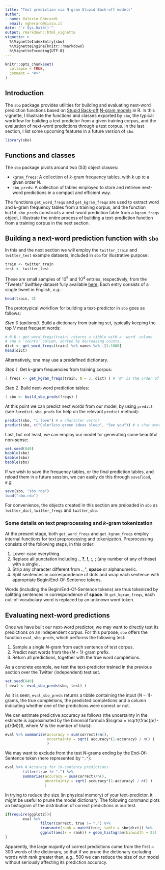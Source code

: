 ```yaml
---
title: "Text prediction via N-gram Stupid Back-off models"
author: 
- name: Valerio Gherardi
  email: vgherard@sissa.it
date: "`r Sys.Date()`"
output: rmarkdown::html_vignette
vignette: >
  %\VignetteIndexEntry{sbo}
  %\VignetteEngine{knitr::rmarkdown}
  %\VignetteEncoding{UTF-8}
---
```


```r
knitr::opts_chunk$set(
  collapse = TRUE,
  comment = "#>"
)
```

## Introduction

The `sbo` package provides utilities for building and evaluating next-word prediction functions based on [Stupid Back-off](https://www.aclweb.org/anthology/D07-1090.pdf) [N-gram models](https://en.wikipedia.org/wiki/N-gram) in R. In this vignette, I illustrate the functions and classes exported by `sbo`, the typical workflow for building a text predictor from a given training corpus, and the evaluation of next-word predictions through a test corpus. In the last section, I list some upcoming features in a future version of `sbo`.

```r
library(sbo)
```

## Functions and classes

The `sbo` package pivots around two (S3) object classes: 

* `kgram_freqs`: A collection of $k$-gram frequency tables, with $k$ up to a given order $N$. 
* `sbo_preds`: A collection of tables employed to store and retrieve next-word predictions in a compact and efficient way.

The functions `get_word_freqs` and `get_kgram_freqs` are used to extract word and $k$-gram frequency tables from a training corpus, and the function `build_sbo_preds` constructs a next-word prediction table from a `kgram_freqs` object. I illustrate the entire process of building a text-prediction function from a training corpus in the next section.

## Building a next-word prediction function with `sbo`

In this and the next section we will employ the `twitter_train` and `twitter_test` example datasets, included in `sbo` for illustrative purpose:

```r
train <- twitter_train
test <- twitter_test
```

These are small samples of $10^5$ and $10^4$ entries, respectively, from the "Tweets" Swiftkey dataset fully available [here](https://www.kaggle.com/crmercado/tweets-blogs-news-swiftkey-dataset-4million). Each entry consists of a single tweet in English, *e.g.*:

```r
head(train, 3)
```

The prototypical workflow for building a text-predictor in `sbo` goes as follows:

*Step 0 (optional)*. Build a dictionary from training set, typically keeping the top $V$ most frequent words: 
```r
# N.B.: get_word_freqs(train) returns a tibble with a 'word' column 
# and a 'counts' column, sorted by decreasing counts.
dict <- get_word_freqs(train) %>% names %>% .[1:1000]
head(dict)
```
Alternatively, one may use a predefined dictionary. 

*Step 1*. Get $k$-gram frequencies from training corpus:
```r
( freqs <- get_kgram_freqs(train, N = 3, dict) ) # 'N' is the order of n-grams
```

*Step 2*. Build next-word prediction tables:
```r
( sbo <- build_sbo_preds(freqs) )
```

At this point we can predict next words from our model, by using `predict` (see `?predict.sbo_preds` for help on the relevant `predict` method):

```r
predict(sbo, "i love") # a character vector
predict(sbo, c("Colorless green ideas sleep", "See you")) # a char matrix
```

Last, but not least, we can employ our model for generating some beautiful non-sense:

```r
set.seed(840)
babble(sbo)
babble(sbo)
babble(sbo)
```

If we wish to save the frequency tables, or the final prediction tables, and reload them in a future session, we can easily do this through `save`/`load`, *e.g.*

```r
save(sbo, "sbo.rda")
load("sbo.rda")
```

For convenience, the objects created in this section are preloaded in `sbo` as `twitter_dict`, `twitter_freqs` and `twitter_sbo`.

### Some details on text preprocessing and $k$-gram tokenization
At the present stage, both `get_word_freqs` and `get_kgram_freqs` employ internal functions for text preprocessing and tokenization. Preprocessing consists of the following steps, in this order:

1. Lower-case everything.
1. Replace all punctation including **.**, **?**, **!**, **:**, **;** (any number of any of these) with a single **.**.
1. Strip any character different from **.**, **'**, **space** or alphanumeric.
1. Split sentences in correspondence of dots and wrap each sentence with appropriate Begin/End-Of-Sentence tokens.

Words (including the Begin/End-Of-Sentence tokens) are thus tokenized by splitting sentences in correspondence of **space**. In `get_kgram_freqs`, each out-of-vocabulary word is replaced by an unknown word token.

## Evaluating next-word predictions

Once we have built our next-word predictor, we may want to directly test its predictions on an independent corpus. For this purpose, `sbo` offers the function `eval_sbo_preds`, which performs the following test:

1. Sample a single $N$-gram from each sentence of test corpus.
1. Predict next words from the $(N-1)$-gram prefix.
1. Return all predictions, together with the true word completions.

As a concrete example, we test the text-predictor trained in the previous section over the Twitter (independent) test set.

```r
set.seed(840)
( eval <- eval_sbo_preds(sbo, test) )
```

As it is seen, `eval_sbo_preds` returns a tibble containing the input $(N-1)$-grams, the true completions, the predicted completions and a column indicating whether one of the predictions were correct or not.

We can estimate predictive accuracy as follows (the uncertainty in the estimate is approximated by the binomial formula $\sigma = \sqrt{\frac{p(1-p)}{M}}$, where $M$ is the number of trials):

```r
eval %>% summarise(accuracy = sum(correct)/n(), 
                   uncertainty = sqrt( accuracy*(1-accuracy) / n() )
                   )
```

We may want to exclude from the test $N$-grams ending by the End-Of-Sentence token (here represented by `"."`):

```r
eval %>% # Accuracy for in-sentence predictions
        filter(true != ".") %>%
        summarise(accuracy = sum(correct)/n(),
                  uncertainty = sqrt( accuracy*(1-accuracy) / n() )
                  )
```

In trying to reduce the size (in physical memory) of your text-predictor, it might be useful to prune the model dictionary. The following command plots an histogram of the distribution of correct predictions in our test.

```r
if(require(ggplot2)){
        eval %>%
                filter(correct, true != ".") %>%
                transmute(rank = match(true, table = sbo$dict)) %>%
                ggplot(aes(x = rank)) + geom_histogram(binwidth = 25)
}
```

Apparently, the large majority of correct predictions come from the first ~ 300 words of the dictionary, so that if we prune the dictionary excluding words with rank greater than, *e.g.*, 500 we can reduce the size of our model without seriously affecting its prediction accuracy.
